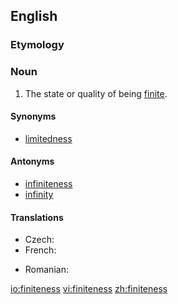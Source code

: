 ==English==

===Etymology===
{{suffix|finite|ness}}

===Noun===
{{en-noun|-}}

# The state or quality of being [[finite]].

====Synonyms====
* [[limitedness]]

====Antonyms====
* [[infiniteness]]
* [[infinity]]

====Translations====
{{trans-top|the state of being finite}}
* Czech: {{t|cs|konečnost|f}}
* French: {{t|fr|finité|f}}
{{trans-mid}}
* Romanian: {{t-|ro|finitate|f}}
{{trans-bottom}}

[[io:finiteness]]
[[vi:finiteness]]
[[zh:finiteness]]